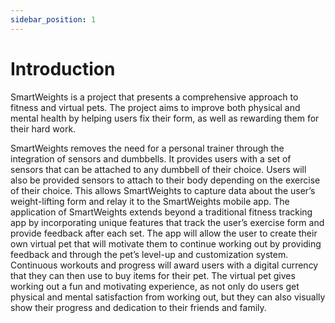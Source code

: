 ```yaml
---
sidebar_position: 1
---
```

# Introduction

SmartWeights is a project that presents a comprehensive approach to fitness and virtual pets. The project aims to improve both physical and mental health by helping users fix their form, as well as rewarding them for their hard work.

SmartWeights removes the need for a personal trainer through the integration of sensors and dumbbells. It provides users with a set of sensors that can be attached to any dumbbell of their choice. Users will also be provided sensors to attach to their body depending on the exercise of their choice. This allows SmartWeights to capture data about the user’s weight-lifting form and relay it to the SmartWeights mobile app. The application of SmartWeights extends beyond a traditional fitness tracking app by incorporating unique features that track the user’s exercise form and provide feedback after each set. The app will allow the user to create their own virtual pet that will motivate them to continue working out by providing feedback and through the pet’s level-up and customization system. Continuous workouts and progress will award users with a digital currency that they can then use to buy items for their pet. The virtual pet gives working out a fun and motivating experience, as not only do users get physical and mental satisfaction from working out, but they can also visually show their progress and dedication to their friends and family.
